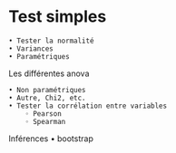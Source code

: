 # Test simples
    • Tester la normalité
    • Variances
    • Paramétriques
    
Les différentes anova

    • Non paramétriques
    • Autre, Chi2, etc. 
    • Tester la corrélation entre variables
        ◦ Pearson
        ◦ Spearman

Inférences
    • bootstrap
